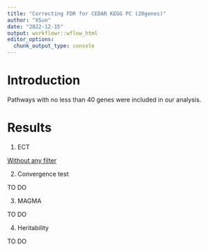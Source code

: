 ```yaml
---
title: "Correcting FDR for CEDAR KEGG PC (20genes)"
author: "XSun"
date: "2022-12-15"
output: workflowr::wflow_html
editor_options:
  chunk_output_type: console
---
```


# Introduction

Pathways with no less than 40 genes were included in our analysis.

# Results


1. ECT 

[Without any filter](https://xsun1229.github.io/factor_analysis_new/ECT_redo_fdr_20genes.html)

2. Convergence test 

TO DO

3. MAGMA

TO DO

4. Heritability

TO DO
